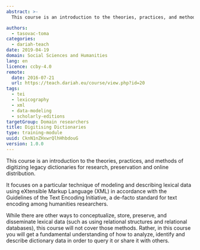 ```yaml
---
abstract: >-
  This course is an introduction to the theories, practices, and methods of digitizing legacy dictionaries for research, preservation and online distribution. It focuses on a particular technique of modeling and describing lexical data using eXtensible Markup Language (XML) in accordance with the Guidelines of the Text Encoding Initiative, a de-facto standard for text encoding among humanities researchers.

authors:
  - tasovac-toma
categories:
  - dariah-teach
date: 2019-04-19
domain: Social Sciences and Humanities
lang: en
licence: ccby-4.0
remote:
  date: 2016-07-21
  url: https://teach.dariah.eu/course/view.php?id=20
tags:
  - tei
  - lexicography
  - xml
  - data-modeling
  - scholarly-editions
targetGroup: Domain researchers
title: Digitising Dictionaries
type: training-module
uuid: CknN1nZHxwrQlhHhbdouG
version: 1.0.0
---
```


This course is an introduction to the theories, practices, and methods of digitizing legacy dictionaries for research, preservation and online distribution.

It focuses on a particular technique of modeling and describing lexical data using eXtensible Markup Language (XML) in accordance with the Guidelines of the Text Encoding Initiative, a de-facto standard for text encoding among humanities researchers.

While there are other ways to conceptualize, store, preserve, and disseminate lexical data (such as using relational structures and relational databases), this course will not cover those methods. Rather, in this course you will get a fundamental understanding of how to analyze, identify and describe dictionary data in order to query it or share it with others.

<CTA
  title="Interested in learning more?"
  subtitle="Check out Digitising Dictionaries on #dariahTeach"
  url="https://teach.dariah.eu/course/view.php?id=20"
/>
